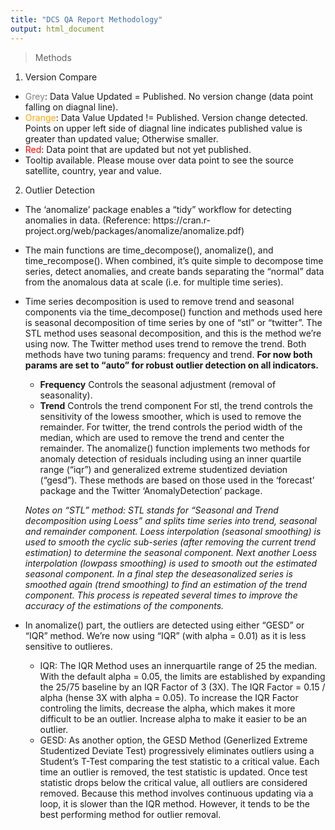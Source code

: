 ```yaml
---
title: "DCS QA Report Methodology"
output: html_document
---
```


> Methods

1. Version Compare

+ <span style="color:grey">Grey</span>: Data Value Updated = Published. No version change (data point falling on diagnal line).
+ <span style="color:orange">Orange</span>: Data Value Updated != Published. Version change detected. Points on upper left side of diagnal line indicates published value is greater than updated value; Otherwise smaller. 
+ <span style="color:red">Red</span>: Data point that are updated but not yet published. 
+ Tooltip available. Please mouse over data point to see the source satellite, country, year and value. 


2. Outlier Detection

+ The 'anomalize' package enables a "tidy" workflow for detecting anomalies in data.
  (Reference: https://cran.r-project.org/web/packages/anomalize/anomalize.pdf)
  
+ The main functions are time_decompose(), anomalize(), and time_recompose(). When combined, it's quite simple to decompose time series, detect anomalies, and create bands separating the "normal" data from the anomalous data at scale (i.e. for multiple time series). 

+ Time series decomposition is used to remove trend and seasonal components via the time_decompose() function and methods used here is seasonal decomposition of time series by one of "stl" or "twitter". The STL method uses seasonal decomposition, and this is the method we're using now. The Twitter method uses trend to remove the trend. Both methods have two tuning params: frequency and trend. <b>For now both params are set to "auto" for robust outlier detection on all indicators.</b>

    + <b>Frequency</b> Controls the seasonal adjustment (removal of seasonality). 
    + <b>Trend</b> Controls the trend component For stl, the trend controls the sensitivity of the lowess smoother, which is used to remove the remainder. For twitter, the trend controls the period width of the median, which are used to remove the trend and center the remainder. The anomalize() function implements two methods for anomaly detection of residuals including using an inner quartile range ("iqr") and generalized extreme studentized deviation ("gesd"). These methods are based on those used in the 'forecast' package and the Twitter 'AnomalyDetection' package.
    
    *Notes on "STL" method: STL stands for "Seasonal and Trend decomposition using Loess" and splits time series into trend, seasonal and remainder component. Loess interpolation (seasonal smoothing) is used to smooth the cyclic sub-series (after removing the current trend estimation) to determine the seasonal component. Next another Loess interpolation (lowpass smoothing) is used to smooth out the estimated seasonal component. In a final step the deseasonalized series is smoothed again (trend smoothing) to find an estimation of the trend component. This process is repeated several times to improve the accuracy of the estimations of the components.*
    
+ In anomalize() part, the outliers are detected using either "GESD" or "IQR" method. We're now using "IQR" (with alpha = 0.01) as it is less sensitive to outlieres. 

    + IQR: The IQR Method uses an innerquartile range of 25 the median. With the default alpha = 0.05, the limits are established by expanding the 25/75 baseline by an IQR Factor of 3 (3X). The IQR Factor = 0.15 / alpha (hense 3X with alpha = 0.05). To increase the IQR Factor controling the limits, decrease the alpha, which makes it more difficult to be an outlier. Increase alpha to make it easier to be an outlier.
    + GESD: As another option, the GESD Method (Generlized Extreme Studentized Deviate Test) progressively eliminates outliers using a Student’s T-Test comparing the test statistic to a critical value. Each time an outlier is removed, the test statistic is updated. Once test statistic drops below the critical value, all outliers are considered removed. Because this method involves continuous updating via a loop, it is slower than the IQR method. However, it tends to be the best performing method for outlier removal.



